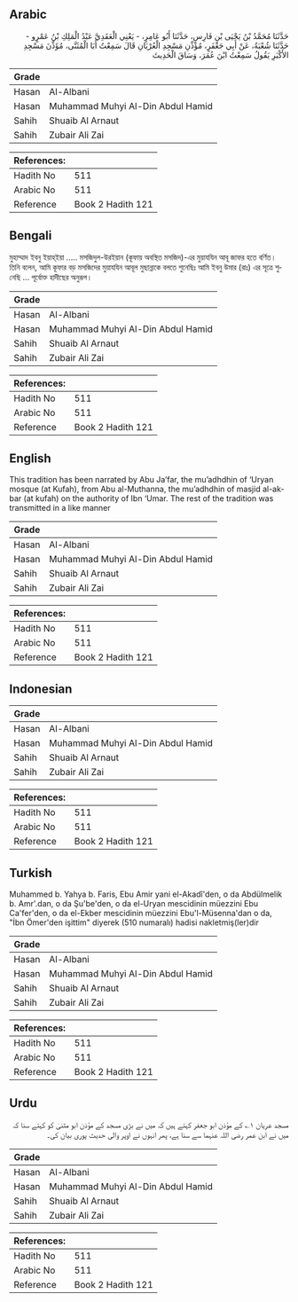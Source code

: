 ## Arabic


<div dir="rtl" lang="ar" style={{fontSize:'larger',backgroundColor:'#f8f9fa',padding:20}}>
حَدَّثَنَا مُحَمَّدُ بْنُ يَحْيَى بْنِ فَارِسٍ، حَدَّثَنَا أَبُو عَامِرٍ، - يَعْنِي الْعَقَدِيَّ عَبْدُ الْمَلِكِ بْنُ عَمْرٍو - حَدَّثَنَا شُعْبَةُ، عَنْ أَبِي جَعْفَرٍ، مُؤَذِّنِ مَسْجِدِ الْعُرْيَانِ قَالَ سَمِعْتُ أَبَا الْمُثَنَّى، مُؤَذِّنَ مَسْجِدِ الأَكْبَرِ يَقُولُ سَمِعْتُ ابْنَ عُمَرَ، وَسَاقَ الْحَدِيثَ
</div>
<div style={{backgroundColor:'#f8f9fa',padding:20, marginBottom: 10}}><table> <thead> <tr> <th>Grade</th> <th></th> </tr> </thead> <tbody> <tr><td>Hasan</td><td>Al-Albani</td></tr><tr><td>Hasan</td><td>Muhammad Muhyi Al-Din Abdul Hamid</td></tr><tr><td>Sahih</td><td>Shuaib Al Arnaut</td></tr><tr><td>Sahih</td><td>Zubair Ali Zai</td></tr></tbody></table><table> <thead> <tr> <th>References:</th> <th></th> </tr> </thead> <tbody><tr><td>Hadith No</td><td>511</td></tr><tr><td>Arabic No</td><td>511</td></tr><tr><td>Reference</td><td>Book 2 Hadith 121</td></tr></tbody></table></div>

## Bengali


<div dir="ltr" lang="bn" style={{fontSize:'larger',backgroundColor:'#f8f9fa',padding:20}}>
মুহাম্মাদ ইবনু ইয়াহ্ইয়া ..... মসজিদুল-উরইয়ান (কূফায় অবস্থিত মসজিদ)-এর মুয়াযযিন আবূ জাফর হতে বর্ণিত। তিনি বলেন, আমি কূফার বড় মসজিদের মুয়াযযিন আবূল মুছান্নাকে বলতে শুনেছিঃ আমি ইবনু উমার (রাঃ) এর সূত্রে শুনেছি ... পূর্বোক্ত হাদীছের অনুরূপ।
</div>
<div style={{backgroundColor:'#f8f9fa',padding:20, marginBottom: 10}}><table> <thead> <tr> <th>Grade</th> <th></th> </tr> </thead> <tbody> <tr><td>Hasan</td><td>Al-Albani</td></tr><tr><td>Hasan</td><td>Muhammad Muhyi Al-Din Abdul Hamid</td></tr><tr><td>Sahih</td><td>Shuaib Al Arnaut</td></tr><tr><td>Sahih</td><td>Zubair Ali Zai</td></tr></tbody></table><table> <thead> <tr> <th>References:</th> <th></th> </tr> </thead> <tbody><tr><td>Hadith No</td><td>511</td></tr><tr><td>Arabic No</td><td>511</td></tr><tr><td>Reference</td><td>Book 2 Hadith 121</td></tr></tbody></table></div>

## English


<div dir="ltr" lang="en" style={{fontSize:'larger',backgroundColor:'#f8f9fa',padding:20}}>
This tradition has been narrated by Abu Ja’far, the mu’adhdhin of ‘Uryan mosque (at Kufah), from Abu al-Muthanna, the mu’adhdhin of masjid al-akbar (at kufah) on the authority of Ibn ‘Umar. The rest of the tradition was transmitted in a like manner
</div>
<div style={{backgroundColor:'#f8f9fa',padding:20, marginBottom: 10}}><table> <thead> <tr> <th>Grade</th> <th></th> </tr> </thead> <tbody> <tr><td>Hasan</td><td>Al-Albani</td></tr><tr><td>Hasan</td><td>Muhammad Muhyi Al-Din Abdul Hamid</td></tr><tr><td>Sahih</td><td>Shuaib Al Arnaut</td></tr><tr><td>Sahih</td><td>Zubair Ali Zai</td></tr></tbody></table><table> <thead> <tr> <th>References:</th> <th></th> </tr> </thead> <tbody><tr><td>Hadith No</td><td>511</td></tr><tr><td>Arabic No</td><td>511</td></tr><tr><td>Reference</td><td>Book 2 Hadith 121</td></tr></tbody></table></div>

## Indonesian


<div dir="ltr" lang="id" style={{fontSize:'larger',backgroundColor:'#f8f9fa',padding:20}}>

</div>
<div style={{backgroundColor:'#f8f9fa',padding:20, marginBottom: 10}}><table> <thead> <tr> <th>Grade</th> <th></th> </tr> </thead> <tbody> <tr><td>Hasan</td><td>Al-Albani</td></tr><tr><td>Hasan</td><td>Muhammad Muhyi Al-Din Abdul Hamid</td></tr><tr><td>Sahih</td><td>Shuaib Al Arnaut</td></tr><tr><td>Sahih</td><td>Zubair Ali Zai</td></tr></tbody></table><table> <thead> <tr> <th>References:</th> <th></th> </tr> </thead> <tbody><tr><td>Hadith No</td><td>511</td></tr><tr><td>Arabic No</td><td>511</td></tr><tr><td>Reference</td><td>Book 2 Hadith 121</td></tr></tbody></table></div>

## Turkish


<div dir="ltr" lang="tr" style={{fontSize:'larger',backgroundColor:'#f8f9fa',padding:20}}>
Muhammed b. Yahya b. Faris, Ebu Amir yani el-Akadî'den, o da Abdülmelik b. Amr'.dan, o da Şu'be'den, o da el-Uryan mescidinin müezzini Ebu Ca'fer'den, o da el-Ekber mescidinin müezzini Ebu'l-Müsenna'dan o da, "İbn Ömer'den işittim" diyerek (510 numaralı) hadisi nakletmiş(ler)dir
</div>
<div style={{backgroundColor:'#f8f9fa',padding:20, marginBottom: 10}}><table> <thead> <tr> <th>Grade</th> <th></th> </tr> </thead> <tbody> <tr><td>Hasan</td><td>Al-Albani</td></tr><tr><td>Hasan</td><td>Muhammad Muhyi Al-Din Abdul Hamid</td></tr><tr><td>Sahih</td><td>Shuaib Al Arnaut</td></tr><tr><td>Sahih</td><td>Zubair Ali Zai</td></tr></tbody></table><table> <thead> <tr> <th>References:</th> <th></th> </tr> </thead> <tbody><tr><td>Hadith No</td><td>511</td></tr><tr><td>Arabic No</td><td>511</td></tr><tr><td>Reference</td><td>Book 2 Hadith 121</td></tr></tbody></table></div>

## Urdu


<div dir="rtl" lang="ur" style={{fontSize:'larger',backgroundColor:'#f8f9fa',padding:20}}>
مسجد عریان ۱؎ کے مؤذن ابو جعفر کہتے ہیں کہ میں نے بڑی مسجد کے مؤذن ابو مثنیٰ کو کہتے سنا کہ میں نے ابن عمر رضی اللہ عنہما سے سنا ہے، پھر انہوں نے اوپر والی حدیث پوری بیان کی۔
</div>
<div style={{backgroundColor:'#f8f9fa',padding:20, marginBottom: 10}}><table> <thead> <tr> <th>Grade</th> <th></th> </tr> </thead> <tbody> <tr><td>Hasan</td><td>Al-Albani</td></tr><tr><td>Hasan</td><td>Muhammad Muhyi Al-Din Abdul Hamid</td></tr><tr><td>Sahih</td><td>Shuaib Al Arnaut</td></tr><tr><td>Sahih</td><td>Zubair Ali Zai</td></tr></tbody></table><table> <thead> <tr> <th>References:</th> <th></th> </tr> </thead> <tbody><tr><td>Hadith No</td><td>511</td></tr><tr><td>Arabic No</td><td>511</td></tr><tr><td>Reference</td><td>Book 2 Hadith 121</td></tr></tbody></table></div>